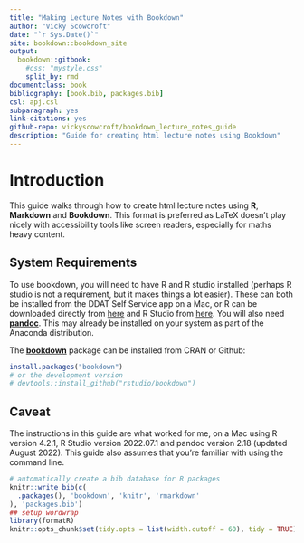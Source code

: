 ```yaml
--- 
title: "Making Lecture Notes with Bookdown"
author: "Vicky Scowcroft"
date: "`r Sys.Date()`"
site: bookdown::bookdown_site
output: 
  bookdown::gitbook:
    #css: "mystyle.css"
    split_by: rmd
documentclass: book
bibliography: [book.bib, packages.bib]
csl: apj.csl
subparagraph: yes
link-citations: yes
github-repo: vickyscowcroft/bookdown_lecture_notes_guide
description: "Guide for creating html lecture notes using Bookdown"
---
```

\newcommand{\AA}{\unicode{x0212B}}
# Introduction {-}

This guide walks through how to create html lecture notes using **R**, **Markdown** and **Bookdown**. This format is preferred as LaTeX doesn't play nicely with accessibility tools like screen readers, especially for maths heavy content. 

## System Requirements {-}

To use bookdown, you will need to have R and R studio installed (perhaps R studio is not a requirement, but it makes things a lot easier). These can both be installed from the DDAT Self Service app on a Mac, or R can be downloaded directly from [here](https://cran.r-project.org/) and R Studio from [here](https://rstudio.com/products/rstudio/download/). You will also need [**pandoc**](https://pandoc.org/index.html). This may already be installed on your system as part of the Anaconda distribution.

The [**bookdown**](https://bookdown.org/yihui/bookdown/) package can be installed from CRAN or Github:

```r
install.packages("bookdown")
# or the development version
# devtools::install_github("rstudio/bookdown")
```


## Caveat {-}

The instructions in this guide are what worked for me, on a Mac using R version 4.2.1, R Studio version 2022.07.1 and pandoc version 2.18 (updated August 2022). This guide also assumes that you're familiar with using the command line.

```r
# automatically create a bib database for R packages
knitr::write_bib(c(
  .packages(), 'bookdown', 'knitr', 'rmarkdown'
), 'packages.bib')
## setup wordwrap
library(formatR)
knitr::opts_chunk$set(tidy.opts = list(width.cutoff = 60), tidy = TRUE)
```


